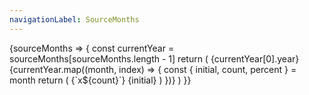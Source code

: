 ```yaml
---
navigationLabel: SourceMonths
---
```


<SourceMonths>
  {sourceMonths => {
    const currentYear = sourceMonths[sourceMonths.length - 1]
    return (
      <Box sx={{ backgroundColor: 'surface', p: 3 }}>
        <Heading variant="styles.h4">{currentYear[0].year}</Heading>
        <Box sx={{ display: 'flex', flex: '1 1 auto', height: 300 }}>
          <Flex sx={{ flexWrap: 'wrap', width: '100%' }}>
            {currentYear.map((month, index) => {
              const { initial, count, percent } = month
              return (
                <Box
                  key={index}
                  sx={{
                    display: 'flex',
                    flexDirection: 'column',
                    justifyContent: 'flex-end',
                    pl: 1,
                    pr: 1,
                    width: `${100 / currentYear.length}%`,
                  }}
                >
                 <Text
                    sx={{
                      textAlign: 'center',
                    }}
                  >
                    {`x${count}`}
                  </Text>
                  <Box
                    sx={{
                      backgroundColor: 'primary',
                      height: `${percent}%`,
                      p: 1,
                    }}
                  />
                  <Text
                    sx={{
                      textTransform: 'uppercase',
                      textAlign: 'center',
                    }}
                  >
                    {initial}
                  </Text>
                </Box>
              )
            })}
          </Flex>
        </Box>
      </Box>
    )
  }}
</SourceMonths>